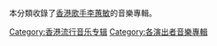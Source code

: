 本分類收錄了[[香港|香港]][[歌手|歌手]][[李蕙敏|李蕙敏]]的音樂專輯。
[[Category:香港流行音乐专辑|Category:香港流行音乐专辑]]
[[Category:各演出者音樂專輯|Category:各演出者音樂專輯]]